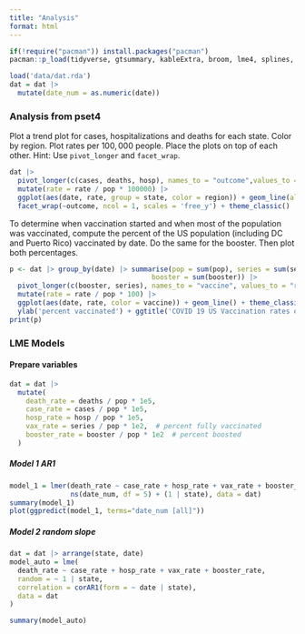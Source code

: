 ```yaml
---
title: "Analysis"
format: html
---
```


```r
if(!require("pacman")) install.packages("pacman")
pacman::p_load(tidyverse, gtsummary, kableExtra, broom, lme4, splines, ggeffects, nlme)
```


```r
load('data/dat.rda')
dat = dat |>
  mutate(date_num = as.numeric(date))
```


### Analysis from pset4

Plot a trend plot for cases, hospitalizations and deaths for each state. Color by region. Plot rates per $100,000$ people. Place the plots on top of each other. Hint: Use `pivot_longer` and `facet_wrap`.
```r
dat |> 
  pivot_longer(c(cases, deaths, hosp), names_to = "outcome",values_to = "rate") |> 
  mutate(rate = rate / pop * 100000) |>
  ggplot(aes(date, rate, group = state, color = region)) + geom_line(alpha = 0.25) + 
  facet_wrap(~outcome, ncol = 1, scales = 'free_y') + theme_classic()
```

To determine when vaccination started and when most of the population was vaccinated, compute the percent of the US population (including DC and Puerto Rico) vaccinated by date. Do the same for the booster. Then plot both percentages.
```r
p <- dat |> group_by(date) |> summarise(pop = sum(pop), series = sum(series),
                                   booster = sum(booster)) |>
  pivot_longer(c(booster, series), names_to = "vaccine", values_to = "rate") |>
  mutate(rate = rate / pop * 100) |>
  ggplot(aes(date, rate, color = vaccine)) + geom_line() + theme_classic() + 
  ylab('percent vaccinated') + ggtitle('COVID 19 US Vaccination rates over time')
print(p)
```


### LME Models

#### Prepare variables
```r
dat = dat |> 
  mutate(
    death_rate = deaths / pop * 1e5,
    case_rate = cases / pop * 1e5,
    hosp_rate = hosp / pop * 1e5,
    vax_rate = series / pop * 1e2,  # percent fully vaccinated
    booster_rate = booster / pop * 1e2  # percent boosted
  )
```


##### Model 1 AR1
```r
model_1 = lmer(death_rate ~ case_rate + hosp_rate + vax_rate + booster_rate +
               ns(date_num, df = 5) + (1 | state), data = dat)
summary(model_1)
plot(ggpredict(model_1, terms="date_num [all]"))
```
##### Model 2 random slope

```r
dat = dat |> arrange(state, date)
model_auto = lme(
  death_rate ~ case_rate + hosp_rate + vax_rate + booster_rate,
  random = ~ 1 | state,
  correlation = corAR1(form = ~ date | state),
  data = dat
)

summary(model_auto)
```







